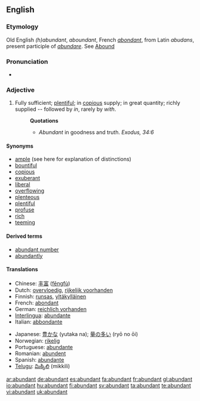 ==English==

===Etymology===
Old English ''(h)abundant'', ''aboundant'', French ''[[abondant]]'', from Latin ''abudans'', present participle of ''[[abundare]]''. See [[Abound]]

===Pronunciation===
*{{audio|en-us-abundant.ogg|Audio (US)}}

===Adjective===
{{en-adj}}

# Fully sufficient; [[plentiful]]; in [[copious]] supply; in great quantity; richly supplied -- followed by ''in'', rarely by ''with''.
#:'''Quotations'''
#:*''Abundant'' in goodness and truth. ''Exodus, 34:6''

====Synonyms====
*[[ample]] (see here for explanation of distinctions)
*[[bountiful]]
*[[copious]]
*[[exuberant]]
*[[liberal]]
*[[overflowing]]
*[[plenteous]]
*[[plentiful]]
*[[profuse]]
*[[rich]]
*[[teeming]]

====Derived terms====
*[[abundant number]]
*[[abundantly]]

====Translations====
{{top}}
*Chinese: [[丰富]] ([[fēngfù]])
*Dutch: [[overvloedig]], [[rijkelijk voorhanden]]
*Finnish: [[runsas]], [[yltäkylläinen]]
*French: [[abondant]]
*German: [[reichlich vorhanden]]
*[[Interlingua]]: [[abundante]]
*Italian: [[abbondante]]
{{mid}}
*Japanese: [[豊かな]] (yutaka na); [[量の多い]] (ryō no ōi)
*Norwegian: [[rikelig]]
*Portuguese: [[abundante]]
*Romanian: [[abundent]]
*Spanish: [[abundante]]
*[[Telugu]]: [[మిక్కిలి]] (mikkili)
{{bottom}}

[[ar:abundant]]
[[de:abundant]]
[[es:abundant]]
[[fa:abundant]]
[[fr:abundant]]
[[gl:abundant]]
[[io:abundant]]
[[hu:abundant]]
[[fi:abundant]]
[[sv:abundant]]
[[ta:abundant]]
[[te:abundant]]
[[vi:abundant]]
[[uk:abundant]]
